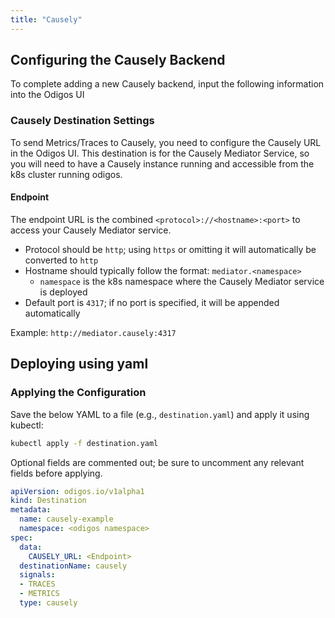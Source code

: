 ```yaml
---
title: "Causely"
---
```


## Configuring the Causely Backend

To complete adding a new Causely backend, input the following information into the Odigos UI

### Causely Destination Settings

To send Metrics/Traces to Causely, you need to configure the Causely URL in the Odigos UI.
This destination is for the Causely Mediator Service, so you will need to have a Causely instance running and accessible from the k8s cluster running odigos.

#### Endpoint

The endpoint URL is the combined `<protocol>://<hostname>:<port>` to access your Causely Mediator service.

- Protocol should be `http`; using `https` or omitting it will automatically be converted to `http`
- Hostname should typically follow the format: `mediator.<namespace>`
    - `namespace` is the k8s namespace where the Causely Mediator service is deployed
- Default port is `4317`; if no port is specified, it will be appended automatically

Example: `http://mediator.causely:4317`

## Deploying using yaml

### Applying the Configuration
Save the below YAML to a file (e.g., `destination.yaml`) and apply it using kubectl:

```bash
kubectl apply -f destination.yaml
```
Optional fields are commented out; be sure to uncomment any relevant fields before applying.


```yaml
apiVersion: odigos.io/v1alpha1
kind: Destination
metadata:
  name: causely-example
  namespace: <odigos namespace>
spec:
  data:
    CAUSELY_URL: <Endpoint>
  destinationName: causely
  signals:
  - TRACES
  - METRICS
  type: causely
```